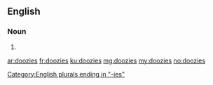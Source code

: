 ==English==

===Noun===
{{head|en|plural}}

# {{plural of|doozy|lang=en}}

[[Category:English plurals ending in "-ies"]]

[[ar:doozies]]
[[fr:doozies]]
[[ku:doozies]]
[[mg:doozies]]
[[my:doozies]]
[[no:doozies]]